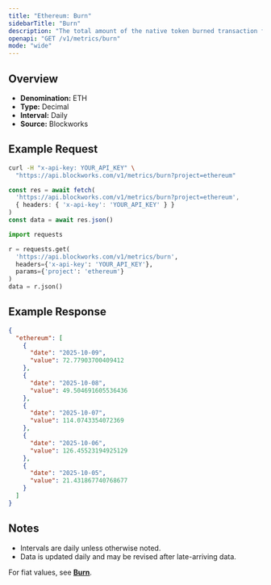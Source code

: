 ```yaml
---
title: "Ethereum: Burn"
sidebarTitle: "Burn"
description: "The total amount of the native token burned transaction fees."
openapi: "GET /v1/metrics/burn"
mode: "wide"
---
```


## Overview

- **Denomination:** ETH
- **Type:** Decimal
- **Interval:** Daily
- **Source:** Blockworks

## Example Request

<CodeGroup>

```bash cURL
curl -H "x-api-key: YOUR_API_KEY" \
  "https://api.blockworks.com/v1/metrics/burn?project=ethereum"
```

```typescript TypeScript
const res = await fetch(
  'https://api.blockworks.com/v1/metrics/burn?project=ethereum',
  { headers: { 'x-api-key': 'YOUR_API_KEY' } }
)
const data = await res.json()
```

```python Python
import requests

r = requests.get(
  'https://api.blockworks.com/v1/metrics/burn',
  headers={'x-api-key': 'YOUR_API_KEY'},
  params={'project': 'ethereum'}
)
data = r.json()
```

</CodeGroup>

## Example Response

```json
{
  "ethereum": [
    {
      "date": "2025-10-09",
      "value": 72.77903700409412
    },
    {
      "date": "2025-10-08",
      "value": 49.504691605536436
    },
    {
      "date": "2025-10-07",
      "value": 114.0743354072369
    },
    {
      "date": "2025-10-06",
      "value": 126.45523194925129
    },
    {
      "date": "2025-10-05",
      "value": 21.431867740768677
    }
  ]
}
```

## Notes
- Intervals are daily unless otherwise noted.
- Data is updated daily and may be revised after late-arriving data.

<Note>For fiat values, see **[Burn](./burn-usd)**.</Note>